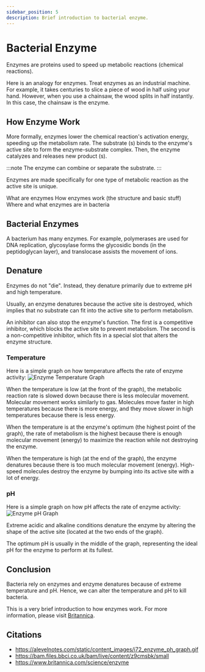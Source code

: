 ```yaml
---
sidebar_position: 5
description: Brief introduction to bacterial enzyme.
---
```

# Bacterial Enzyme
Enzymes are proteins used to speed up metabolic reactions (chemical reactions). 

Here is an analogy for enzymes. Treat enzymes as an industrial machine. For example, it takes centuries to slice a piece of wood in half using your hand. However, when you use a chainsaw, the wood splits in half instantly. In this case, the chainsaw is the enzyme. 
## How Enzyme Work
More formally, enzymes lower the chemical reaction's activation energy, speeding up the metabolism rate. The substrate (s) binds to the enzyme's active site to form the enzyme-substrate complex. Then, the enzyme catalyzes and releases new product (s). 

:::note
The enzyme can combine or separate the substrate.
::: 

Enzymes are made specifically for one type of metabolic reaction as the active site is unique. 

What are enzymes
How enzymes work (the structure and basic stuff)
Where and what enzymes are in bacteria
## Bacterial Enzymes
A bacterium has many enzymes. For example, polymerases are used for DNA replication, glycosylase forms the glycosidic bonds (in the peptidoglycan layer), and translocase assists the movement of ions. 

## Denature
Enzymes do not "die". Instead, they denature primarily due to extreme pH and high temperature. 

Usually, an enzyme denatures because the active site is destroyed, which implies that no substrate can fit into the active site to perform metabolism. 

An inhibitor can also stop the enzyme's function. The first is a competitive inhibitor, which blocks the active site to prevent metabolism. The second is a non-competitive inhibitor, which fits in a special slot that alters the enzyme structure. 
### Temperature
Here is a simple graph on how temperature affects the rate of enzyme activity: 
![Enzyme Temperature Graph](/img/enzyme-temp.png)

When the temperature is low (at the front of the graph), the metabolic reaction rate is slowed down because there is less molecular movement. Molecular movement works similarly to gas. Molecules move faster in high temperatures because there is more energy, and they move slower in high temperatures because there is less energy. 

When the temperature is at the enzyme's optimum (the highest point of the graph), the rate of metabolism is the highest because there is enough molecular movement (energy) to maximize the reaction while not destroying the enzyme. 

When the temperature is high (at the end of the graph), the enzyme denatures because there is too much molecular movement (energy). High-speed molecules destroy the enzyme by bumping into its active site with a lot of energy. 

### pH
Here is a simple graph on how pH affects the rate of enzyme activity:
![Enzyme pH Graph](/img/enzyme-ph.png)

Extreme acidic and alkaline conditions denature the enzyme by altering the shape of the active site (located at the two ends of the graph).

The optimum pH is usually in the middle of the graph, representing the ideal pH for the enzyme to perform at its fullest. 
## Conclusion
Bacteria rely on enzymes and enzyme denatures because of extreme temperature and pH. Hence, we can alter the temperature and pH to kill bacteria. 

This is a very brief introduction to how enzymes work. For more information, please visit [Britannica](https://www.britannica.com/science/enzyme).

## Citations
- https://alevelnotes.com/static/content_images/i72_enzyme_ph_graph.gif
- https://bam.files.bbci.co.uk/bam/live/content/z9cmsbk/small
- https://www.britannica.com/science/enzyme